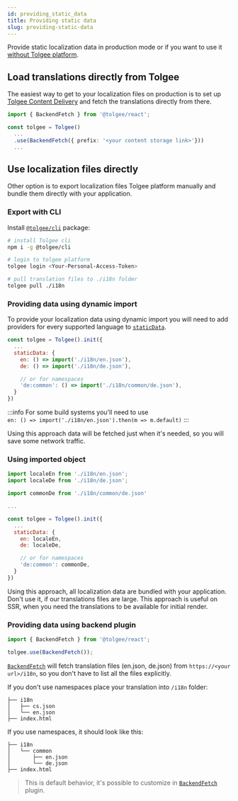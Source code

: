 ```yaml
---
id: providing_static_data
title: Providing static data
slug: providing-static-data
---
```


Provide static localization data in production mode or if you want to use it [without Tolgee platform](./usage-without-platform).

## Load translations directly from Tolgee

The easiest way to get to your localization files on production is to set up [Tolgee Content Delivery](/platform/projects_and_organizations/content_delivery) and fetch the translations directly from there.

```ts
import { BackendFetch } from '@tolgee/react';

const tolgee = Tolgee()
  ...
  .use(BackendFetch({ prefix: '<your content storage link>'}))
  ...
```

## Use localization files directly

Other option is to export localization files Tolgee platform manually and bundle them directly with your application.

### Export with CLI


Install [`@tolgee/cli`](/tolgee-cli) package:

```bash
# install Tolgee cli
npm i -g @tolgee/cli

# login to tolgee platform
tolgee login <Your-Personal-Access-Token>

# pull translation files to ./i18n folder
tolgee pull ./i18n
```

### Providing data using dynamic import

To provide your localization data using dynamic import you will need to add providers for every supported language to [`staticData`](./api/core_package/options#staticdata).

```jsx
const tolgee = Tolgee().init({
  ...
  staticData: {
    en: () => import('./i18n/en.json'),
    de: () => import('./i18n/de.json'),

    // or for namespaces
    'de:common': () => import('./i18n/common/de.json'),
  }
})
```

:::info
For some build systems you'll need to use <br/>
`en: () => import('./i18n/en.json').then(m => m.default)`
:::


Using this approach data will be fetched just when it's needed, so you will save some network traffic.

### Using imported object

```jsx
import localeEn from './i18n/en.json';
import localeDe from './i18n/de.json';

import commonDe from './i18n/common/de.json'

...

const tolgee = Tolgee().init({
  ...
  staticData: {
    en: localeEn,
    de: localeDe,

    // or for namespaces
    'de:common': commonDe,
  }
})
```

Using this approach, all localization data are bundled with your application. Don't use it, if our translations files are large. This approach is useful on SSR, when you need the translations to be available for initial render.

### Providing data using backend plugin

```jsx
import { BackendFetch } from '@tolgee/react';

tolgee.use(BackendFetch());
```

[`BackendFetch`](./api/web_package/plugins#backendfetch) will fetch translation files (en.json, de.json) from `https://<your url>/i18n`, so you don't have to list all the files explicitly.

If you don't use namespaces place your translation into `/i18n` folder:

```
├── i18n
│   ├── cs.json
│   └── en.json
├── index.html
```

If you use namespaces, it should look like this:

```
├── i18n
│   └── common
│       ├── en.json
│       └── de.json
├── index.html
```

> This is default behavior, it's possible to customize in [`BackendFetch`](./api/web_package/plugins#backendfetch) plugin.


